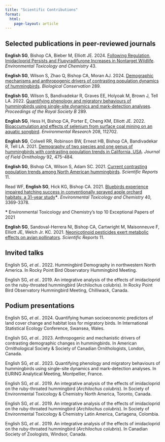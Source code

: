 ```yaml
---
title: "Scientific Contributions"
format: 
  html:
    page-layout: article
---
```


## Selected publications in peer-reviewed journals

**English SG**, Bishop CA, Bieber M, Elliott JE. 2024. [Following Regulation, Imidacloprid Persists and Flupyradifurone Increases in Nontarget Wildlife](https://doi.org/10.1002/etc.5892). *Environmental Toxicology and Chemistry* 43.

**English SG**, Wilson S, Zhao Q, Bishop CA, Moran AJ. 2024. [Demographic mechanisms and anthropogenic drivers of contrasting population dynamics of hummingbirds](https://doi.org/10.1016/j.biocon.2023.110415). *Biological Conservation* 289.

**English SG**, Wilson S, Bandivadekar R, Graves EE, Holyoak M, Brown J, Tell LA. 2022. [Quantifying phenology and migratory behaviours of hummingbirds using single-site dynamics and mark-detection analyses](https://doi.org/10.1098/rspb.2022.0991). *Proceedings of the Royal Society B* 289.

**English SG**, Hess H, Bishop CA, Porter E, Cheng KM, Elliott JE. 2022. [Bioaccumulation and effects of selenium from surface coal mining on an aquatic songbird](https://doi.org/10.1016/j.envres.2022.112702). *Environmental Research* 208, 112702.

**English SG**, Colwell RR, Robinson BW, Ernest HB, Bishop CA, Bandivadekar R, Tell LA. 2021. [Demography of two species and one genus of hummingbirds with contrasting population trends in California, USA](https://onlinelibrary.wiley.com/doi/10.1111/jofo.12396?af=R). *Journal of Field Ornithology* 92, 475-484.

**English SG**, Bishop CA, Wilson S, Adam SC. 2021. [Current contrasting population trends among North American hummingbirds](https://doi.org/10.1038/s41598-021-97889-x). *Scientific Reports* 11.

Read WF, **English SG**, Hick KG, Bishop CA. 2021. [Bluebirds experience impaired hatching success in conventionally sprayed apple orchard habitats: a 31-year study](https://onlinelibrary.wiley.com/doi/full/10.1002/etc.5218)**\***. *Environmental Toxicology and Chemistry* 40, 3369-3378.

**\*** Environmental Toxicology and Chemistry's top 10 Exceptional Papers of 2021

**English SG**, Sandoval-Herrera NI, Bishop CA, Cartwright M, Maisonneuve F, Elliott JE, Welch Jr. KC. 2021. [Neonicotinoid pesticides exert metabolic effects on avian pollinators](https://doi.org/10.1038/s41598-021-82470-3). *Scientific Reports* 11.

## Invited talks

English SG, *et al.*. 2022. Hummingbird Demography in northwestern North America. In Rocky Point Bird Observatory Hummingbird Meeting.

English SG, *et al.*. 2019. An integrative analysis of the effects of imidacloprid on the ruby-throated hummingbird (Archilochus colubris). In Rocky Point Bird Observatory Hummingbird Meeting, Chilliwack, Canada.

## Podium presentations

English SG, *et al.*. 2024. Quantifying human socioeconomic predictors of land cover change and habitat loss for migratory birds. In International Statistical Ecology Conference, Swansea, Wales.

English SG, *et al.*. 2023. Anthropogenic and mechanistic drivers of contrasting demographic changes in hummingbirds. In American Ornithological Society & Society of Canadian Ornithologists, London, Canada.

English SG, *et al.*. 2023. Quantifying phenology and migratory behaviours of hummingbirds using single-site dynamics and mark-detection analyses. In EURING Analytical Meeting, Montpellier, France.

English SG, *et al.*. 2019. An integrative analysis of the effects of imidacloprid on the ruby-throated hummingbird (*Archilochus colubris*). In Society of Environmental Toxicology & Chemistry North America, Toronto, Canada.

English SG, *et al.*. 2019. An integrative analysis of the effects of imidacloprid on the ruby-throated hummingbird (*Archilochus colubris*). In Society of Environmental Toxicology & Chemistry Latin America, Cartagena, Colombia.

English SG, *et al.*. 2019. An integrative analysis of the effects of imidacloprid on the ruby-throated hummingbird (*Archilochus colubris*). In Canadian Society of Zoologists, Windsor, Canada.
